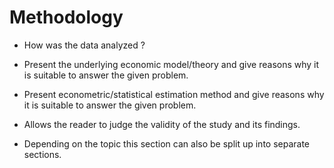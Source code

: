 # Methodology

* How was the data analyzed ?

* Present the underlying economic model/theory and give reasons why it is
  suitable to answer the given problem.

* Present econometric/statistical estimation method and give reasons why it is
  suitable to answer the given problem.

* Allows the reader to judge the validity of the study and its findings.

* Depending on the topic this section can also be split up into separate
  sections.
